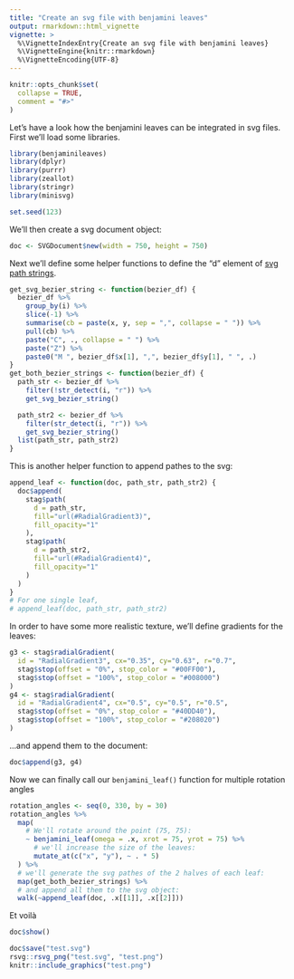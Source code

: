 ```yaml
---
title: "Create an svg file with benjamini leaves"
output: rmarkdown::html_vignette
vignette: >
  %\VignetteIndexEntry{Create an svg file with benjamini leaves}
  %\VignetteEngine{knitr::rmarkdown}
  %\VignetteEncoding{UTF-8}
---
```


```r
knitr::opts_chunk$set(
  collapse = TRUE,
  comment = "#>"
)
```

Let's have a look how the benjamini leaves can be integrated in svg files. First we'll load some libraries.

```r
library(benjaminileaves)
library(dplyr)
library(purrr)
library(zeallot)
library(stringr)
library(minisvg)

set.seed(123)
```

We'll then create a svg document  object:
```r
doc <- SVGDocument$new(width = 750, height = 750)

```

Next we'll define some helper functions to define the "d" element of [svg path strings](https://developer.mozilla.org/en-US/docs/Web/SVG/Tutorial/Paths).

```r
get_svg_bezier_string <- function(bezier_df) {
  bezier_df %>%
    group_by(i) %>%
    slice(-1) %>%
    summarise(cb = paste(x, y, sep = ",", collapse = " ")) %>%
    pull(cb) %>%
    paste("C", ., collapse = " ") %>% 
    paste("Z") %>% 
    paste0("M ", bezier_df$x[1], ",", bezier_df$y[1], " ", .)
}
get_both_bezier_strings <- function(bezier_df) {
  path_str <- bezier_df %>%
    filter(!str_detect(i, "r")) %>%
    get_svg_bezier_string()

  path_str2 <- bezier_df %>%
    filter(str_detect(i, "r")) %>%
    get_svg_bezier_string()
  list(path_str, path_str2)
}
```

This is another helper function to append pathes to the svg:

```r
append_leaf <- function(doc, path_str, path_str2) {
  doc$append(
    stag$path(
      d = path_str,
      fill="url(#RadialGradient3)",
      fill_opacity="1"
    ),
    stag$path(
      d = path_str2,
      fill="url(#RadialGradient4)",
      fill_opacity="1"
    )
  )
}
# For one single leaf, 
# append_leaf(doc, path_str, path_str2)
```

In order to have some more realistic texture, we'll define gradients for the leaves:
```r
g3 <- stag$radialGradient(
  id = "RadialGradient3", cx="0.35", cy="0.63", r="0.7",
  stag$stop(offset = "0%", stop_color = "#00FF00"),
  stag$stop(offset = "100%", stop_color = "#008000")
)
g4 <- stag$radialGradient(
  id = "RadialGradient4", cx="0.5", cy="0.5", r="0.5",
  stag$stop(offset = "0%", stop_color = "#40DD40"),
  stag$stop(offset = "100%", stop_color = "#208020")
)
```

...and append them to the document:
```r
doc$append(g3, g4)
```


Now we can finally call our `benjamini_leaf()` function for multiple rotation angles

```r
rotation_angles <- seq(0, 330, by = 30)
rotation_angles %>%
  map(
    # We'll rotate around the point (75, 75):
    ~ benjamini_leaf(omega = .x, xrot = 75, yrot = 75) %>% 
      # we'll increase the size of the leaves:
      mutate_at(c("x", "y"), ~ . * 5)
  ) %>%
  # we'll generate the svg pathes of the 2 halves of each leaf:
  map(get_both_bezier_strings) %>%
  # and append all them to the svg object:
  walk(~append_leaf(doc, .x[[1]], .x[[2]]))
```

Et voilà

```r
doc$show()
```

```r
doc$save("test.svg")
rsvg::rsvg_png("test.svg", "test.png")
knitr::include_graphics("test.png")
```

